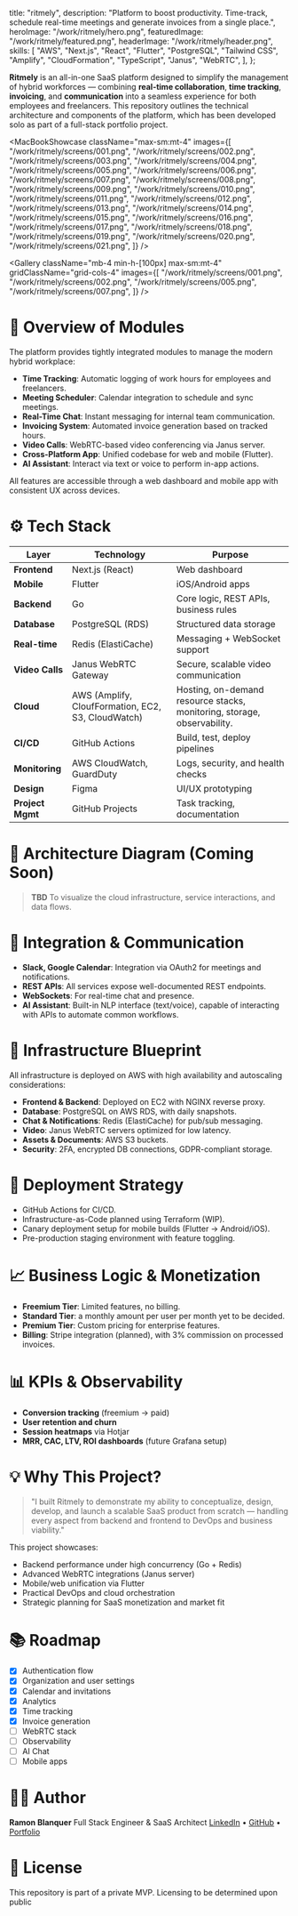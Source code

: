   title: "ritmely",
  description:
    "Platform to boost productivity. Time-track, schedule real-time meetings and generate invoices from a single place.",
  heroImage: "/work/ritmely/hero.png",
  featuredImage: "/work/ritmely/featured.png",
  headerImage: "/work/ritmely/header.png",
  skills: [
    "AWS",
    "Next.js",
    "React",
    "Flutter",
    "PostgreSQL",
    "Tailwind CSS",
    "Amplify",
    "CloudFormation",
    "TypeScript",
    "Janus",
    "WebRTC",
  ],
};

**Ritmely** is an all-in-one SaaS platform designed to <Hi>simplify the
management of hybrid workforces</Hi> — combining **real-time collaboration**,
**time tracking**, **invoicing**, and **communication** into a seamless
experience for both employees and freelancers. This repository outlines the
technical architecture and components of the platform, which has been developed
solo as part of a <Hi>full-stack</Hi> portfolio project.

<MacBookShowcase
  className="max-sm:mt-4"
  images={[
    "/work/ritmely/screens/001.png",
    "/work/ritmely/screens/002.png",
    "/work/ritmely/screens/003.png",
    "/work/ritmely/screens/004.png",
    "/work/ritmely/screens/005.png",
    "/work/ritmely/screens/006.png",
    "/work/ritmely/screens/007.png",
    "/work/ritmely/screens/008.png",
    "/work/ritmely/screens/009.png",
    "/work/ritmely/screens/010.png",
    "/work/ritmely/screens/011.png",
    "/work/ritmely/screens/012.png",
    "/work/ritmely/screens/013.png",
    "/work/ritmely/screens/014.png",
    "/work/ritmely/screens/015.png",
    "/work/ritmely/screens/016.png",
    "/work/ritmely/screens/017.png",
    "/work/ritmely/screens/018.png",
    "/work/ritmely/screens/019.png",
    "/work/ritmely/screens/020.png",
    "/work/ritmely/screens/021.png",
  ]}
/>

<Gallery
  className="mb-4 min-h-[100px] max-sm:mt-4"
  gridClassName="grid-cols-4"
  images={[
    "/work/ritmely/screens/001.png",
    "/work/ritmely/screens/002.png",
    "/work/ritmely/screens/005.png",
    "/work/ritmely/screens/007.png",
  ]}
/>

# 🧩 Overview of Modules

The platform provides tightly integrated modules to manage the modern hybrid
workplace:

- **Time Tracking**: Automatic logging of work hours for employees and
  freelancers.
- **Meeting Scheduler**: Calendar integration to schedule and sync meetings.
- **Real-Time Chat**: Instant messaging for internal team communication.
- **Invoicing System**: Automated invoice generation based on tracked hours.
- **Video Calls**: WebRTC-based video conferencing via Janus server.
- **Cross-Platform App**: Unified codebase for web and mobile (Flutter).
- **AI Assistant**: Interact via text or voice to perform in-app actions.

All features are accessible through a web dashboard and mobile app with
consistent UX across devices.

# ⚙️ Tech Stack

| Layer            | Technology                                         | Purpose                                                                 |
| ---------------- | -------------------------------------------------- | ----------------------------------------------------------------------- |
| **Frontend**     | Next.js (React)                                    | Web dashboard                                                           |
| **Mobile**       | Flutter                                            | iOS/Android apps                                                        |
| **Backend**      | Go                                                 | Core logic, REST APIs, business rules                                   |
| **Database**     | PostgreSQL (RDS)                                   | Structured data storage                                                 |
| **Real-time**    | Redis (ElastiCache)                                | Messaging + WebSocket support                                           |
| **Video Calls**  | Janus WebRTC Gateway                               | Secure, scalable video communication                                    |
| **Cloud**        | AWS (Amplify, CloufFormation, EC2, S3, CloudWatch) | Hosting, on-demand resource stacks, monitoring, storage, observability. |
| **CI/CD**        | GitHub Actions                                     | Build, test, deploy pipelines                                           |
| **Monitoring**   | AWS CloudWatch, GuardDuty                          | Logs, security, and health checks                                       |
| **Design**       | Figma                                              | UI/UX prototyping                                                       |
| **Project Mgmt** | GitHub Projects                                    | Task tracking, documentation                                            |

# 🧪 Architecture Diagram (Coming Soon)

> <Hi>**TBD**</Hi> To visualize the cloud infrastructure, service interactions,
> and data flows.

# 🔌 Integration & Communication

- **Slack, Google Calendar**: Integration via OAuth2 for meetings and
  notifications.
- **REST APIs**: All services expose well-documented REST endpoints.
- **WebSockets**: For real-time chat and presence.
- **AI Assistant**: Built-in NLP interface (text/voice), capable of interacting
  with APIs to automate common workflows.

# 🧱 Infrastructure Blueprint

All infrastructure is deployed on AWS with high availability and autoscaling
considerations:

- **Frontend & Backend**: Deployed on EC2 with NGINX reverse proxy.
- **Database**: PostgreSQL on AWS RDS, with daily snapshots.
- **Chat & Notifications**: Redis (ElastiCache) for pub/sub messaging.
- **Video**: Janus WebRTC servers optimized for low latency.
- **Assets & Documents**: AWS S3 buckets.
- **Security**: 2FA, encrypted DB connections, GDPR-compliant storage.

# 🚀 Deployment Strategy

- GitHub Actions for CI/CD.
- Infrastructure-as-Code planned using Terraform (WIP).
- Canary deployment setup for mobile builds (Flutter → Android/iOS).
- Pre-production staging environment with feature toggling.

# 📈 Business Logic & Monetization

- **Freemium Tier**: Limited features, no billing.
- **Standard Tier**: a monthly amount per user per month yet to be decided.
- **Premium Tier**: Custom pricing for enterprise features.
- **Billing**: Stripe integration (planned), with 3% commission on processed
  invoices.

# 📊 KPIs & Observability

- **Conversion tracking** (freemium → paid)
- **User retention and churn**
- **Session heatmaps** via Hotjar
- **MRR, CAC, LTV, ROI dashboards** (future Grafana setup)

# 💡 Why This Project?

> "I built Ritmely to demonstrate my ability to conceptualize, design, develop,
> and launch a scalable SaaS product from scratch — handling every aspect from
> backend and frontend to DevOps and business viability."

This project showcases:

- Backend performance under high concurrency (Go + Redis)
- Advanced WebRTC integrations (Janus server)
- Mobile/web unification via Flutter
- Practical DevOps and cloud orchestration
- Strategic planning for SaaS monetization and market fit

# 📚 Roadmap

- [x] Authentication flow
- [x] Organization and user settings
- [x] Calendar and invitations
- [x] Analytics
- [x] Time tracking
- [x] Invoice generation
- [ ] WebRTC stack
- [ ] Observability
- [ ] AI Chat
- [ ] Mobile apps

# 🧑‍💻 Author

**Ramon Blanquer** Full Stack Engineer & SaaS Architect
[LinkedIn](https://linkedin.com/in/your-profile) •
[GitHub](https://github.com/your-username) •
[Portfolio](https://yourwebsite.com)

# 📝 License

This repository is part of a private MVP. Licensing to be determined upon public
